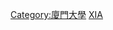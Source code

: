 {{Catnav|頁面分類|人物|校友|大學校友|中國大學校友|中華人民共和國大學校友}}

[[Category:廈門大學|Category:廈門大學]]
[[Category:福建高校校友|XIA]]